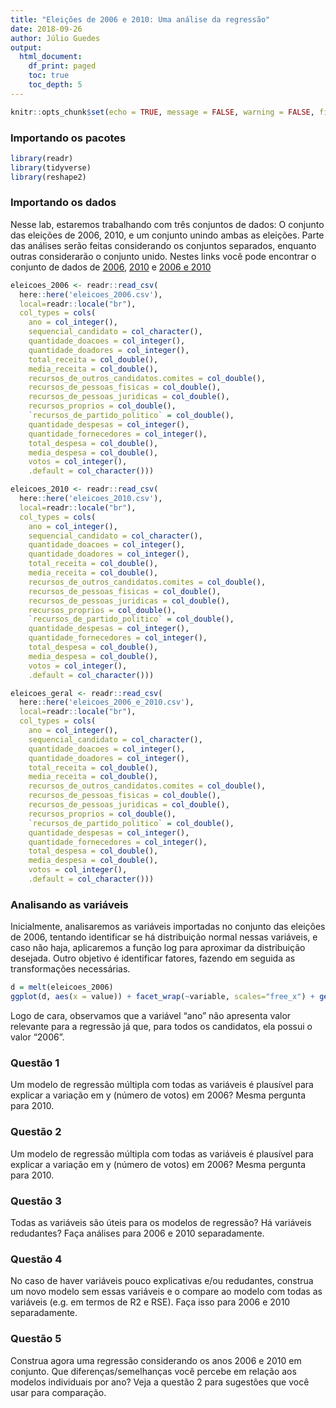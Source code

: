 ```yaml
---
title: "Eleições de 2006 e 2010: Uma análise da regressão"
date: 2018-09-26
author: Júlio Guedes
output:
  html_document:
    df_print: paged
    toc: true
    toc_depth: 5
---
```


```r
knitr::opts_chunk$set(echo = TRUE, message = FALSE, warning = FALSE, fig.width = 10, fig.height = 10)
```

### Importando os pacotes

```r
library(readr)
library(tidyverse)
library(reshape2)
```

### Importando os dados

Nesse lab, estaremos trabalhando com três conjuntos de dados: O conjunto das eleições de 2006, 2010, e um conjunto unindo ambas as eleições. Parte das análises serão feitas considerando os conjuntos separados, enquanto outras considerarão o conjunto unido. Nestes links você pode encontrar o conjunto de dados de [2006](https://canvas.instructure.com/courses/1402758/files/69433650/download?verifier=GvsTSXgoNVf12qbJerOSPAkHsOsdBUZD1Z1AD4lI), [2010](https://canvas.instructure.com/courses/1402758/files/69433651/download?verifier=ZETCucixF5Mkjhfp7CLuchjRXWlSwtw69ZhQ0jyk) e [2006 e 2010](https://canvas.instructure.com/courses/1402758/files/69406530/download?verifier=w88G2kvz56ZJbCSGXgm22zKizUdptatpCDigS9ei&wrap=1)

```r
eleicoes_2006 <- readr::read_csv(
  here::here('eleicoes_2006.csv'), 
  local=readr::locale("br"),
  col_types = cols(
    ano = col_integer(),
    sequencial_candidato = col_character(),
    quantidade_doacoes = col_integer(),
    quantidade_doadores = col_integer(),
    total_receita = col_double(),
    media_receita = col_double(),
    recursos_de_outros_candidatos.comites = col_double(),
    recursos_de_pessoas_fisicas = col_double(),
    recursos_de_pessoas_juridicas = col_double(),
    recursos_proprios = col_double(),
    `recursos_de_partido_politico` = col_double(),
    quantidade_despesas = col_integer(),
    quantidade_fornecedores = col_integer(),
    total_despesa = col_double(),
    media_despesa = col_double(),
    votos = col_integer(),
    .default = col_character()))

eleicoes_2010 <- readr::read_csv(
  here::here('eleicoes_2010.csv'), 
  local=readr::locale("br"),
  col_types = cols(
    ano = col_integer(),
    sequencial_candidato = col_character(),
    quantidade_doacoes = col_integer(),
    quantidade_doadores = col_integer(),
    total_receita = col_double(),
    media_receita = col_double(),
    recursos_de_outros_candidatos.comites = col_double(),
    recursos_de_pessoas_fisicas = col_double(),
    recursos_de_pessoas_juridicas = col_double(),
    recursos_proprios = col_double(),
    `recursos_de_partido_politico` = col_double(),
    quantidade_despesas = col_integer(),
    quantidade_fornecedores = col_integer(),
    total_despesa = col_double(),
    media_despesa = col_double(),
    votos = col_integer(),
    .default = col_character()))

eleicoes_geral <- readr::read_csv(
  here::here('eleicoes_2006_e_2010.csv'), 
  local=readr::locale("br"),
  col_types = cols(
    ano = col_integer(),
    sequencial_candidato = col_character(),
    quantidade_doacoes = col_integer(),
    quantidade_doadores = col_integer(),
    total_receita = col_double(),
    media_receita = col_double(),
    recursos_de_outros_candidatos.comites = col_double(),
    recursos_de_pessoas_fisicas = col_double(),
    recursos_de_pessoas_juridicas = col_double(),
    recursos_proprios = col_double(),
    `recursos_de_partido_politico` = col_double(),
    quantidade_despesas = col_integer(),
    quantidade_fornecedores = col_integer(),
    total_despesa = col_double(),
    media_despesa = col_double(),
    votos = col_integer(),
    .default = col_character()))
```

### Analisando as variáveis
Inicialmente, analisaremos as variáveis importadas no conjunto das eleições de 2006, tentando identificar se há distribuição normal nessas variáveis, e caso não haja, aplicaremos a função log para aproximar da distribuição desejada. Outro objetivo é identificar fatores, fazendo em seguida as transformações necessárias.

```r
d = melt(eleicoes_2006)
ggplot(d, aes(x = value)) + facet_wrap(~variable, scales="free_x") + geom_histogram() + scale_x_continuous(labels = scales::comma)  + theme(axis.text.x = element_text(hjust = 1))
```

Logo de cara, observamos que a variável "ano" não apresenta valor relevante para a regressão já que, para todos os candidatos, ela possui o valor "2006".


### Questão 1
Um modelo de regressão múltipla com todas as variáveis é plausível para explicar a variação em y (número de votos) em 2006? Mesma pergunta para 2010. 

### Questão 2
Um modelo de regressão múltipla com todas as variáveis é plausível para explicar a variação em y (número de votos) em 2006? Mesma pergunta para 2010. 

### Questão 3
Todas as variáveis são úteis para os modelos de regressão? Há variáveis redudantes? Faça análises para 2006 e 2010 separadamente. 

### Questão 4
No caso de haver variáveis pouco explicativas e/ou redudantes, construa um novo modelo sem essas variáveis e o compare ao modelo com todas as variáveis (e.g. em termos de R2 e RSE). Faça isso para 2006 e 2010 separadamente.

### Questão 5
Construa agora uma regressão considerando os anos 2006 e 2010 em conjunto. Que diferenças/semelhanças você percebe em relação aos modelos individuais por ano? Veja a questão 2 para sugestões que você usar para comparação.

